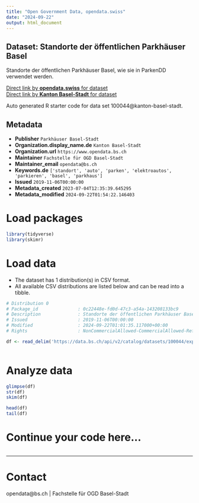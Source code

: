 ```yaml
---
title: "Open Government Data, opendata.swiss"
date: "2024-09-22"
output: html_document
---
```


## Dataset: Standorte der öffentlichen Parkhäuser Basel

Standorte der öffentlichen Parkhäuser Basel, wie sie in ParkenDD verwendet werden.

[Direct link by **opendata.swiss** for dataset](https://opendata.swiss/de/dataset/standorte-der-offentlichen-parkhauser-basel)<br>
[Direct link by **Kanton Basel-Stadt** for dataset](https://data.bs.ch/explore/dataset/100044/)

Auto generated R starter code for data set 100044@kanton-basel-stadt.

## Metadata

- **Publisher** `Parkhäuser Basel-Stadt`
- **Organization.display_name.de** `Kanton Basel-Stadt`
- **Organization.url** `https://www.opendata.bs.ch`
- **Maintainer** `Fachstelle für OGD Basel-Stadt`
- **Maintainer_email** `opendata@bs.ch`
- **Keywords.de** `['standort', 'auto', 'parken', 'elektroautos', 'parkieren', 'basel', 'parkhaus']`
- **Issued** `2019-11-06T00:00:00`
- **Metadata_created** `2023-07-04T12:35:39.645295`
- **Metadata_modified** `2024-09-22T01:54:22.146403`


# Load packages

```r

library(tidyverse)
library(skimr)

```

# Load data

-   The dataset has 1 distribution(s) in CSV format.
-   All available CSV distributions are listed below and can be read into a tibble.

```r

# Distribution 0
# Package_id               : 0c22448e-fd0d-47c3-a54a-143208133bc9
# Description              : Standorte der öffentlichen Parkhäuser Basel (csv)
# Issued                   : 2019-11-06T00:00:00
# Modified                 : 2024-09-22T01:01:35.117000+00:00
# Rights                   : NonCommercialAllowed-CommercialAllowed-ReferenceNotRequired

df <- read_delim('https://data.bs.ch/api/v2/catalog/datasets/100044/exports/csv?use_labels=true')



```

# Analyze data

```r

glimpse(df)
str(df)
skim(df)

head(df)
tail(df)

```

# Continue your code here...

```r

```

------------------------------------------------------------------------

# Contact

opendata@bs.ch | Fachstelle für OGD Basel-Stadt
